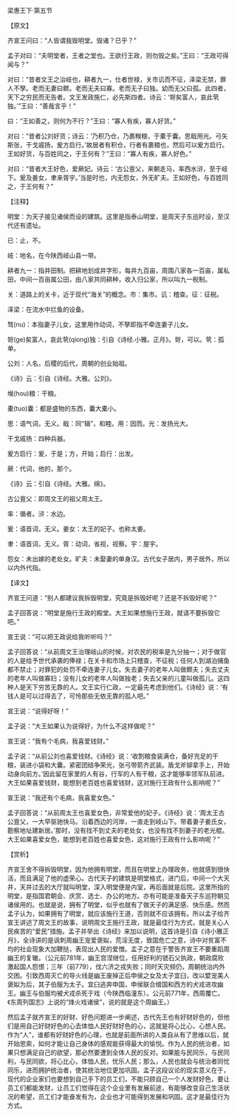 

梁惠王下·第五节

【原文】

齐宣王问曰：“人皆谓我毁明堂。毁诸？已乎？”

孟子对曰：“夫明堂者，王者之堂也。王欲行王政，则勿毁之矣。”王曰：“王政可得闻与？”

对曰：“昔者文王之治岐也，耕者九一，仕者世禄，关市讥而不征，泽梁无禁，罪人不孥。老而无妻曰鳏。老而无夫曰寡。老而无子曰独。幼而无父曰孤。此四者，天下之穷民而无告者。文王发政施仁，必先斯四者。诗云：‘哿矣富人，哀此茕独。’”王曰：“善哉言乎！”

曰：“王如善之，则何为不行？”王曰：“寡人有疾，寡人好货。”

对曰：“昔者公刘好货；诗云：‘乃积乃仓，乃裹糇粮，于橐于囊。思戢用光。弓矢斯张，干戈戚扬，爰方启行。’故居者有积仓，行者有裹粮也，然后可以爰方启行。王如好货，与百姓同之，于王何有？”王曰：“寡人有疾，寡人好色。”

对曰：“昔者大王好色，爱厥妃。诗云：‘古公亶父，来朝走马，率西水浒，至于岐下。爰及姜女，聿来胥宇。’当是时也，内无怨女，外无旷夫。王如好色，与百姓同之，于王何有？”

【注释】

明堂：为天子接见诸侯而设的建筑。这里是指泰山明堂，是周天子东巡时设，至汉代还有遗址。

已：止，不。

岐：地名，在今陕西岐山县一带。

耕者九一：指井田制。把耕地划成井字形，每井九百亩，周围八家各一百亩，属私田，中间一百亩属公田，由八家共同耕种，收入归公家，所以叫九一税制。

关：道路上的关卡，近于现代“海关”的概念。市：集市。讥：稽查。征：征税。

泽梁：在流水中拦鱼的设备。

驽(nu)：本指妻子儿女，这里用作动词，不孥即指不牵连妻子儿女。

哿(ge)矣富人，哀此茕(qiong)独：引自《诗经.小雅。正月》。哿，可以。茕：孤单。

公刘：人名，后稷的后代，周朝的创业始祖。

《诗》云：引自《诗经。大雅。公刘》。

堠(hou)粮：干粮。

橐(tuo)囊：都是盛物的东西，囊大橐小。

思：语气词，无义。戢：同“辑”，和睦。用：因而。光：发扬光大。

干戈戚扬：四种兵器。

爰方启行：爰，于是；方，开始；启行：出发。

厥：代词，他的，那个。

《诗》云：引自《诗经。大雅。绵》。

古公亶父：即周文王的祖父周太王。

率：循者。浒：水边。

爰：语首词，无义。姜女：太王的妃子。也称太姜。

聿：语首词，无义。胥：动词，省视，视察。宇：屋宇。

怨女：未出嫁的老处女。旷夫：未娶妻的单身汉。古代女子居内，男子居外，所以以内外代指。

【译文】

齐宣王问道：“别人都建议我拆毁明堂，究竟是拆毁好呢？还是不拆毁好呢？”

孟子回答说：“明堂是施行王政的殿堂。大王如果想施行王政，就请不要拆毁它吧。”

宣王说：“可以把王政说给我听听吗？”

孟子回答说：“从前周文王治理岐山的时候，对农民的税率是九分抽一；对于做官的人是给予世代承袭的俸禄；在关卡和市场上只稽查，不征税；任何人到湖泊捕鱼都不禁止；对罪犯的处罚不牵连妻子儿女。失去妻子的老年人叫做鳏夫；失去丈夫的老年人叫做寡妇；没有儿女的老年人叫做独老；失去父亲的儿童叫做孤儿。这四种人是天下穷苦无靠的人。文王实行仁政，一定最先考虑到他们。《诗经》说：‘有钱人是可以过得去了，可怜那些无依无靠的孤人吧。”

宣王说：“说得好呀！”

孟子说：“大王如果认为说得好，为什么不这样做呢？”

宣王说：“我有个毛病，我喜爱钱财。”

孟子说：“从前公刘也喜爱钱财。《诗经》说：‘收割粮食装满仓，备好充足的干粮，装进小袋和大囊。紧密团结争荣光，张弓带箭齐武装。盾戈斧铆拿手上，开始动身向前方。’因此留在家里的人有谷，行军的人有干粮，这才能够率领军队前进。大王如果喜爱钱财，能想到老百姓也喜爱钱财，这对施行王政有什么影响呢？”

宣王说：“我还有个毛病，我喜爱女色。”

孟子回答说：“从前周太王也喜爱女色，非常爱他的妃子。《诗经》说：‘周太王古公亶父，一大早驱驰快马。沿着西边的河岸，一直走到岐山下。带着妻子姜氏女，勘察地址建新居。’那时，没有找不到丈夫的老处女，也没有找不到妻子的老光棍。大王如果喜爱女色，能想到老百姓也喜爱女色，这对施行王政有什么影响呢？”

【赏析】

齐宣王舍不得拆毁明堂，因为他拥有明堂，而且在明堂上办理政务，他就感到很快活，而且满足了他的虚荣心。古代天子的建筑是明堂格式，进门后，中间一个大天井，天井过去的大厅就叫明堂，深入明堂便是内室，再后面就是后院。这里所指的明堂，是指国君朝会、庆赏、选士、办公的地方。亦有可能是准备天子东巡狩朝见诸侯用的。也就是说，拥有了明堂，似乎也就有了做天子的满足感、快乐感。然而孟子认为，如果拥有了明堂，就应该施行王道，否则就不应该拥有。所以孟子给齐宣王讲述了周文王的故事，说明周文王施行王政，就是最佳行为方式，就是关心人民疾苦的“爱民”措施。孟子并举出《诗经》来加以说明，这首诗是引自《诗小雅正月》，全诗讲的是讽刺周幽王宠爱褒姒，荒淫无度，致国危亡之意，诗中对贫富不均的社会现象大加鞭挞，表现出人民的爱憎。孟子之意在于警告齐宣王不要重蹈周幽王的复辙。（公元前781年，幽王宫涅继位，任用好利的虢石父执政，朝政腐败激起国人怨恨；三年（前779），伐六济之戎失败；同时天灾频仍，周朝统治内外交困。引致西周灭亡的导火线是幽王废掉正后申侯之女及太子宜臼，改以嬖宠美人褒姒为后，其子伯服为太子。宜臼逃奔申国，申侯联合缯国和西方的犬戎进攻幽王。幽王与伯服均被犬戎杀死于戏（今陕西临潼东）。公元前771年，西周覆亡。《东周列国志》上说的“烽火戏诸侯”，说的就是这个周幽王。）

然后孟子就齐宣王的好财、好色问题进一步阐述，古代先王也有好财好色的，但他们是用自己好财好色的心去体恤人民好财好色的心，这就是将心比心，心想人民。作为“人”，谁都有好财好色的心理，也就是前面所讲的人类自从有了思维以后，就开始思索，如何才能让自己身体的感观能获得最大的愉悦。作为人民的统治者，如果只想满足自己的欲望，那必然要遭到全体人民的反对。如果能与民同乐，与民同利，与民同欲，将心比心，体恤人民，忧乐人民；那么，人民也就会与统治者同忧同乐，进而拥护统治者，使其统治地位更加巩固。孟子这段议论的现实意义在于，现代的企业家们也要想到自己手下的员工们，不能只顾自己一个人发财好色，要让员工们都能发财，让员工们觉得在这个企业里有发展前途，有能够改变自己生活状况的希望，员工们才能奋发有为，企业也才可能得到发展和巩固。这才是最佳行为方式。


